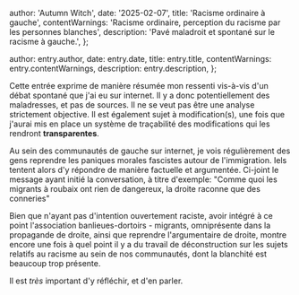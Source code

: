   author: 'Autumn Witch',
  date: '2025-02-07',
  title: 'Racisme ordinaire à gauche',
  contentWarnings:
    'Racisme ordinaire, perception du racisme par les personnes blanches',
  description: 'Pavé maladroit et spontané sur le racisme à gauche.',
};

  author: entry.author,
  date: entry.date,
  title: entry.title,
  contentWarnings: entry.contentWarnings,
  description: entry.description,
};


Cette entrée exprime de manière résumée mon ressenti vis-à-vis d'un débat spontané que j'ai eu sur internet. Il y a donc potentiellement des maladresses, et pas de sources.
Il ne se veut pas être une analyse strictement objective.
Il est également sujet à modification(s), une fois que j'aurai mis en place un système de traçabilité des modifications qui les rendront **transparentes**.

Au sein des communautés de gauche sur internet, je vois régulièrement des gens reprendre les paniques morales fascistes autour de l'immigration.
Iels tentent alors d'y répondre de manière factuelle et argumentée.
Ci-joint le message ayant initié la conversation, à titre d'exemple: "Comme quoi les migrants à roubaix ont rien de dangereux, la droite raconne que des conneries"

Bien que n'ayant pas d'intention ouvertement raciste, avoir intégré à ce point l'association banlieues-dortoirs - migrants, omniprésente dans la propagande de droite, ainsi que reprendre l'argumentaire de droite, montre encore une fois à quel point il y a du travail de déconstruction sur les sujets relatifs au racisme au sein de nos communautés, dont la blanchité est beaucoup trop présente.

Il est _très_ important d'y réfléchir, et d'en parler.
